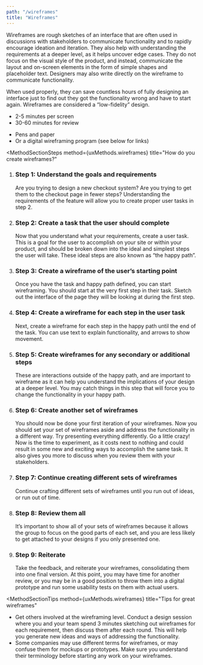 ```yaml
---
path: "/wireframes"
title: "Wireframes"
---
```





<MethodLayout pageTitle={props.pageContext.frontmatter.title}>
  <SEO title={props.pageContext.frontmatter.title} />

<MethodSectionWhatIs method={uxMethods.wireframes} title="What are wireframes?">
  <p>
    Wireframes are rough sketches of an interface that are often used in
    discussions with stakeholders to communicate functionality and to rapidly
    encourage ideation and iteration. They also help with understanding the
    requirements at a deeper level, as it helps uncover edge cases. They do not
    focus on the visual style of the product, and instead, communicate the
    layout and on-screen elements in the form of simple shapes and placeholder
    text. Designers may also write directly on the wireframe to communicate
    functionality.
  </p>
  <p>
    When used properly, they can save countless hours of fully designing an
    interface just to find out they got the functionality wrong and have to
    start again. Wireframes are considered a “low-fidelity” design.
  </p>
</MethodSectionWhatIs>

<MethodSectionNeeds title="What do you need to wireframe?">
  <MethodSectionNeedsPartial type="time">
    <ul>
      <li>2-5 minutes per screen</li>
      <li>30-60 minutes for review</li>
    </ul>
  </MethodSectionNeedsPartial>
  <MethodSectionNeedsPartial type="materials">
    <ul>
      <li>Pens and paper</li>
      <li>Or a digital wireframing program (see below for links)</li>
    </ul>
  </MethodSectionNeedsPartial>
</MethodSectionNeeds>

<MethodSectionSteps
  method={uxMethods.wireframes}
  title="How do you create wireframes?"
>
  <ol>
    <li>
      <h3>Step 1: Understand the goals and requirements</h3>
      Are you trying to design a new checkout system? Are you trying to get them
      to the checkout page in fewer steps? Understanding the requirements of the
      feature will allow you to create proper user tasks in step 2.
    </li>
    <li>
      <h3>Step 2: Create a task that the user should complete</h3>
      Now that you understand what your requirements, create a user task. This is
      a goal for the user to accomplish on your site or within your product, and
      should be broken down into the ideal and simplest steps the user will take.
      These ideal steps are also known as “the happy path”.
    </li>
    <li>
      <h3>Step 3: Create a wireframe of the user’s starting point</h3>
      Once you have the task and happy path defined, you can start wireframing. You
      should start at the very first step in their task. Sketch out the interface
      of the page they will be looking at during the first step.
    </li>
    <li>
      <h3>Step 4: Create a wireframe for each step in the user task</h3>
      Next, create a wireframe for each step in the happy path until the end of the
      task. You can use text to explain functionality, and arrows to show movement.
    </li>
    <li>
      <h3>Step 5: Create wireframes for any secondary or additional steps</h3>
      These are interactions outside of the happy path, and are important to wireframe
      as it can help you understand the implications of your design at a deeper level.
      You may catch things in this step that will force you to change the functionality
      in your happy path.
    </li>
    <li>
      <h3>Step 6: Create another set of wireframes</h3>
      You should now be done your first iteration of your wireframes. Now you should
      set your set of wireframes aside and address the functionality in a different
      way. Try presenting everything differently. Go a little crazy! Now is the time
      to experiment, as it costs next to nothing and could result in some new and
      exciting ways to accomplish the same task. It also gives you more to discuss
      when you review them with your stakeholders.
    </li>
    <li>
      <h3>Step 7: Continue creating different sets of wireframes</h3>
      Continue crafting different sets of wireframes until you run out of ideas,
      or run out of time.
    </li>
    <li>
      <h3>Step 8: Review them all</h3>
      It’s important to show all of your sets of wireframes because it allows the
      group to focus on the good parts of each set, and you are less likely to get
      attached to your designs if you only presented one.
    </li>
    <li>
      <h3>Step 9: Reiterate</h3>
      Take the feedback, and reiterate your wireframes, consolidating them into one
      final version. At this point, you may have time for another review, or you
      may be in a good position to throw them into a digital prototype and run some
      usability tests on them with actual users.
    </li>
  </ol>
</MethodSectionSteps>

<MethodSectionTips
  method={uxMethods.wireframes}
  title="Tips for great wireframes"
>
  <ul>
    <li>
      Get others involved at the wireframing level. Conduct a design session
      where you and your team spend 3 minutes sketching out wireframes for each
      requirement, then discuss them after each round. This will help you
      generate new ideas and ways of addressing the functionality.
    </li>
    <li>
      Some companies may use different terms for wireframes, or may confuse them
      for mockups or prototypes. Make sure you understand their terminology
      before starting any work on your wireframes.
    </li>
  </ul>
</MethodSectionTips>

<MethodSectionResources method={uxMethods.wireframes} />

</MethodLayout>
